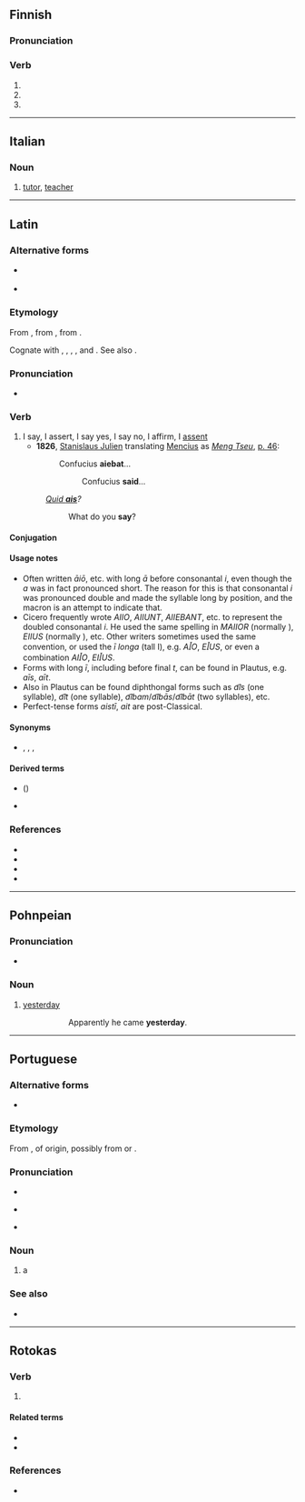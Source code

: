 {{also|AIO|-aio|aîó}}
==Finnish==

===Pronunciation===
{{fi-p|*}}

===Verb===
{{head|fi|verb form}}

# {{fi-verb form of|tm=pres|c=1|aikoa}}
# {{fi-verb form of|pn=2s|tm=impr|aikoa}}
# {{fi-verb form of|pn=2s|tm=impr|c=1|aikoa}}

----

==Italian==

===Noun===
{{it-noun|m|ai|f=aia}}

# [[tutor]], [[teacher]]

{{topics|it|Occupations}}
----

==Latin==

===Alternative forms===
* {{l|la|aiiō}} {{i|used in Cicero}}
* {{l|la|ajō}} {{i|used Medievally}}

===Etymology===
{{PIE root|la|h₁eǵ}}
From {{inh|la|itc-pro|*agjō}}, from {{inh|la|ine-pro||*h₁ǵyéti}}, from {{inh|la|ine-pro|*h₁eǵ-||to say}}.

Cognate with {{cog|la|adagium}}, {{m|la|prōdigium}}, {{cog|grc|ἠμί||to say}}, {{cog|xcl|ասեմ||to say}}, and {{cog|ine-toc-pro|*āks-||to announce, proclaim, instruct}}. See also {{m|la|negō}}.

===Pronunciation===
* {{la-IPA|aiō}}

===Verb===
{{la-verb|irreg|aiō}}

# I say, I assert, I say yes, I say no, I affirm, I [[assent]]
#* '''1826''', [[w:Stanislaus Julien|Stanislaus Julien]] translating [[w:Mencius|Mencius]] as [https://books.google.co.uk/books?id=_qpp_gwHlfEC&printsec=frontcover ''Meng Tseu''], [https://books.google.co.uk/books?id=_qpp_gwHlfEC&pg=PA46 p. 46]:
#*: Confucius '''aiebat'''...
#*:: Confucius '''said'''...
#: ''[[quid ais|Quid '''ais''']]?''
#:: What do you '''say'''?

====Conjugation====
{{la-conj|irreg|aiō}}

====Usage notes====
* Often written ''āiō'', etc. with long ''ā'' before consonantal ''i'', even though the ''a'' was in fact pronounced short. The reason for this is that consonantal ''i'' was pronounced double and made the syllable long by position, and the macron is an attempt to indicate that.
* Cicero frequently wrote ''AIIO'', ''AIIUNT'', ''AIIEBANT'', etc. to represent the doubled consonantal ''i''. He used the same spelling in ''MAIIOR'' (normally {{m|la|maior}}), ''EIIUS'' (normally {{m|la|eius}}), etc. Other writers sometimes used the same convention, or used the ''ī longa'' (tall I), e.g. ''AꟾO'', ''EꟾUS'', or even a combination ''AIꟾO'', ''EIꟾUS''.
* Forms with long ''ī'', including before final ''t'', can be found in Plautus, e.g. ''aīs'', ''aīt''.
* Also in Plautus can be found diphthongal forms such as ''a͡is'' (one syllable), ''a͡it'' (one syllable), ''a͡ibam''/''a͡ibās''/''a͡ibāt'' (two syllables), etc.
* Perfect-tense forms ''aistī'', ''ait'' are post-Classical.

====Synonyms====
* {{sense|say}} {{l|la|inquam}}, {{l|la|for}}, {{l|la|dīcō}}, {{l|la|loquor}}

====Derived terms====
* {{l|la|aisne tu}} ({{l|la|ain' tu}})
* {{l|la|quid ais}}

===References===
* {{R:L&S}}
* {{R:Elementary Lewis}}
* {{R:Gaffiot}}
* {{R:M&A}}

----

==Pohnpeian==

===Pronunciation===
* {{IPA|pon|/ɐijo/}}

===Noun===
{{head|pon|noun}}

# [[yesterday]]
#: {{lang|pon|Likamwete e kohdo '''aio'''.}}
#:: Apparently he came '''yesterday'''.

----

==Portuguese==

===Alternative forms===
* {{l|pt|ayo}} {{qualifier|obsolete}}

===Etymology===
From {{m|pt|aia||hired tutoress}}, of {{unk|pt|title=uncertain}} origin, possibly from {{etyl|la|pt}} {{m|la|avia||grandmother}} or {{etyl|got|pt}} {{m|got|𐌷𐌰𐌲𐌾𐌰||protector}}.

===Pronunciation===
* {{IPA|pt|/ˈaj.u/}}
* {{a|South Brazil}} {{IPA|pt|/ˈaj.o/}}
* {{a|Caipira}} {{homophones|pt|alho}}

===Noun===
{{pt-noun|m|s|f=aia}}

# a {{l|en|hire|hired}} {{l|en|tutor}}

===See also===
* {{l|pt|tutor}}

----

==Rotokas==

===Verb===
{{head|roo|verb}}

# {{l|en|eat}}

====Related terms====
* {{l|roo|aioa}}
* {{l|roo|aiopie}}

===References===
* {{R:Firchow et al. 1973|page=3}}